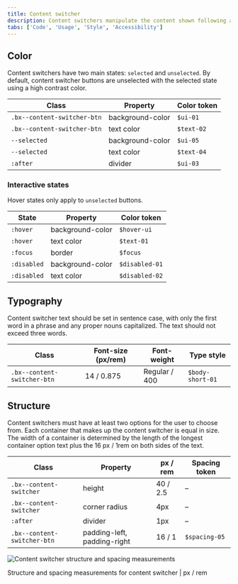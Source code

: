 ```yaml
---
title: Content switcher
description: Content switchers manipulate the content shown following an exclusive or “either/or” pattern. It is used to toggle between two or more content sections within the same space on screen.
tabs: ['Code', 'Usage', 'Style', 'Accessibility']
---
```


## Color

Content switchers have two main states: `selected` and `unselected`. By default, content switcher buttons are unselected with the selected state using a high contrast color.

| Class                       | Property         | Color token |
| --------------------------- | ---------------- | ----------- |
| `.bx--content-switcher-btn` | background-color | `$ui-01`    |
| `.bx--content-switcher-btn` | text color       | `$text-02`  |
| `--selected`                | background-color | `$ui-05`    |
| `--selected`                | text color       | `$text-04`  |
| `:after`                    | divider          | `$ui-03`    |

### Interactive states

Hover states only apply to `unselected` buttons.

| State       | Property         | Color token    |
| ----------- | ---------------- | -------------- |
| `:hover`    | background-color | `$hover-ui`    |
| `:hover`    | text color       | `$text-01`     |
| `:focus`    | border           | `$focus`       |
| `:disabled` | background-color | `$disabled-01` |
| `:disabled` | text color       | `$disabled-02` |

## Typography

Content switcher text should be set in sentence case, with only the first word in a phrase and any proper nouns capitalized. The text should not exceed three words.

| Class                       | Font-size (px/rem) | Font-weight   | Type style       |
| --------------------------- | ------------------ | ------------- | ---------------- |
| `.bx--content-switcher-btn` | 14 / 0.875         | Regular / 400 | `$body-short-01` |

## Structure

Content switchers must have at least two options for the user to choose from. Each container that makes up the content switcher is equal in size. The width of a container is determined by the length of the longest container option text plus the 16 px / 1rem on both sides of the text.

| Class                       | Property                    | px / rem | Spacing token |
| --------------------------- | --------------------------- | -------- | ------------- |
| `.bx--content-switcher`     | height                      | 40 / 2.5 | –             |
| `.bx--content-switcher`     | corner radius               | 4px      | –             |
| `:after`                    | divider                     | 1px      | –             |
| `.bx--content-switcher-btn` | padding-left, padding-right | 16 / 1   | `$spacing-05` |

<div className="image--fixed">

![Content switcher structure and spacing measurements](images/content-switcher-style-1.jpg)

</div>

<Caption>
  Structure and spacing measurements for content switcher | px / rem
</Caption>
